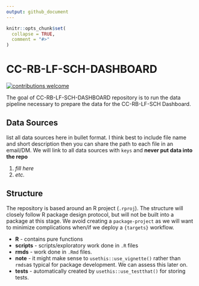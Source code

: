```yaml
---
output: github_document
---
```


<!-- README.md is generated from README.Rmd. Please edit that file -->

```r
knitr::opts_chunk$set(
  collapse = TRUE,
  comment = "#>"
)
```

# CC-RB-LF-SCH-DASHBOARD

[![contributions welcome](https://img.shields.io/badge/contributions-welcome-brightgreen.svg?style=flat)](https://github.com/dwyl/esta/issues)

The goal of CC-RB-LF-SCH-DASHBOARD repository is to run the data pipeline necessary to prepare the data for the CC-RB-LF-SCH Dashboard.

## Data Sources

list all data sources here in bullet format. I think best to include file name and short description then you can share the path to each file in an email/DM. We will link to all data sources with `keys` and **never put data into the repo**

1. *fill here*
2. *etc.*

## Structure

The repository is based around an R project (`.rproj`). The structure will closely follow R package design protocol, but will not be built into a package at this stage. We avoid creating a `package-project` as we will want to minimize complications when/if we deploy a `{targets}` workflow.

- **R** - contains pure functions
- **scripts** - scripts/exploratory work done in `.R` files
- **rmds** - work done in `.Rmd` files.
- **note** - it might make sense to `usethis::use_vignette()` rather than `rmds`as typical for package development. We can assess this later on. 
- **tests** - automatically created by `usethis::use_testthat()` for storing tests.
